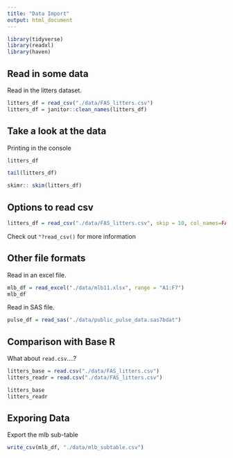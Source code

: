 ```yaml
---
title: "Data Import"
output: html_document
---
```


```r
library(tidyverse)
library(readxl)
library(haven)
```

## Read in some data 

Read in the litters dataset. 

```r
litters_df = read_csv("./data/FAS_litters.csv")
litters_df = janitor::clean_names(litters_df)
```



## Take a look at the data 

Printing in the console
```r
litters_df
```

```r
tail(litters_df)
```

```r
skimr:: skim(litters_df)
```

## Options to read csv

```r
litters_df = read_csv("./data/FAS_litters.csv", skip = 10, col_names=FALSE)
```

Check out `"?read_csv()` for more information


## Other file formats 

Read in an excel file. 

```r
mlb_df = read_excel("./data/mlb11.xlsx", range = "A1:F7")
mlb_df
```

Read in SAS file. 

```r
pulse_df = read_sas("./data/public_pulse_data.sas7bdat")
```

## Comparison with Base R

What about `read.csv`....?

```r
litters_base = read.csv("./data/FAS_litters.csv")
litters_readr = read.csv("./data/FAS_litters.csv")

litters_base
litters_readr

```

## Exporing Data 

Export the mlb sub-table 

```r
write_csv(mlb_df, "./data/mlb_subtable.csv")
```



